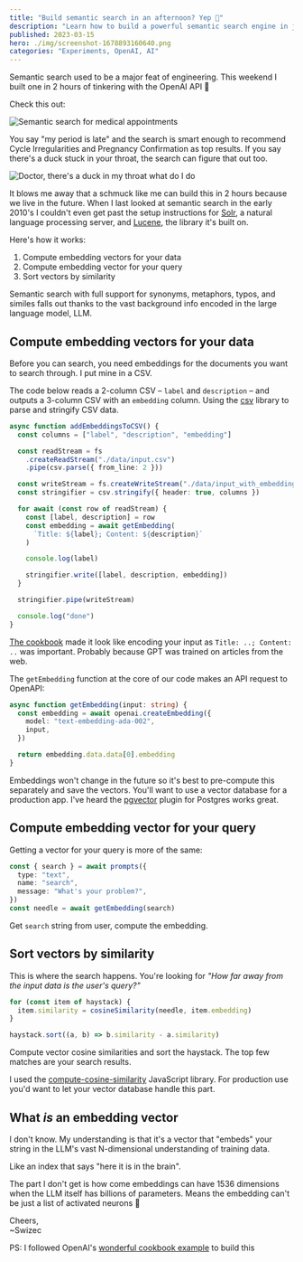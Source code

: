 ```yaml
---
title: "Build semantic search in an afternoon? Yep 🤯"
description: "Learn how to build a powerful semantic search engine in just 2 hours with the OpenAI API."
published: 2023-03-15
hero: ./img/screenshot-1678893160640.png
categories: "Experiments, OpenAI, AI"
---
```


Semantic search used to be a major feat of engineering. This weekend I built one in 2 hours of tinkering with the OpenAI API 🤯

Check this out:

![Semantic search for medical appointments](./img/Semantic-search-for-medical-appointmentsea8747.gif)

You say "my period is late" and the search is smart enough to recommend Cycle Irregularities and Pregnancy Confirmation as top results. If you say there's a duck stuck in your throat, the search can figure that out too.

![Doctor, there's a duck in my throat what do I do](./img/Doctor-theres-a-duck-in-my-throat-what-do-I-doce959d.gif)

It blows me away that a schmuck like me can build this in 2 hours because we live in the future. When I last looked at semantic search in the early 2010's I couldn't even get past the setup instructions for [Solr](https://solr.apache.org), a natural language processing server, and [Lucene](https://lucene.apache.org), the library it's built on.

Here's how it works:

1.  Compute embedding vectors for your data
2.  Compute embedding vector for your query
3.  Sort vectors by similarity

Semantic search with full support for synonyms, metaphors, typos, and similes falls out thanks to the vast background info encoded in the large language model, LLM.

## Compute embedding vectors for your data

Before you can search, you need embeddings for the documents you want to search through. I put mine in a CSV.

The code below reads a 2-column CSV – `label` and `description` – and outputs a 3-column CSV with an `embedding` column. Using the [csv](https://www.npmjs.com/package/csv) library to parse and stringify CSV data.

```typescript
async function addEmbeddingsToCSV() {
  const columns = ["label", "description", "embedding"]

  const readStream = fs
    .createReadStream("./data/input.csv")
    .pipe(csv.parse({ from_line: 2 }))

  const writeStream = fs.createWriteStream("./data/input_with_embeddings.csv")
  const stringifier = csv.stringify({ header: true, columns })

  for await (const row of readStream) {
    const [label, description] = row
    const embedding = await getEmbedding(
      `Title: ${label}; Content: ${description}`
    )

    console.log(label)

    stringifier.write([label, description, embedding])
  }

  stringifier.pipe(writeStream)

  console.log("done")
}
```

[The cookbook](https://github.com/openai/openai-cookbook/blob/main/examples/Semantic_text_search_using_embeddings.ipynb) made it look like encoding your input as `Title: ..; Content: ..` was important. Probably because GPT was trained on articles from the web.

The `getEmbedding` function at the core of our code makes an API request to OpenAPI:

```typescript
async function getEmbedding(input: string) {
  const embedding = await openai.createEmbedding({
    model: "text-embedding-ada-002",
    input,
  })

  return embedding.data.data[0].embedding
}
```

Embeddings won't change in the future so it's best to pre-compute this separately and save the vectors. You'll want to use a vector database for a production app. I've heard the [pgvector](https://github.com/pgvector/pgvector) plugin for Postgres works great.

## Compute embedding vector for your query

Getting a vector for your query is more of the same:

```typescript
const { search } = await prompts({
  type: "text",
  name: "search",
  message: "What's your problem?",
})
const needle = await getEmbedding(search)
```

Get `search` string from user, compute the embedding.

## Sort vectors by similarity

This is where the search happens. You're looking for _"How far away from the input data is the user's query?"_

```typescript
for (const item of haystack) {
  item.similarity = cosineSimilarity(needle, item.embedding)
}

haystack.sort((a, b) => b.similarity - a.similarity)
```

Compute vector cosine similarities and sort the haystack. The top few matches are your search results.

I used the [compute-cosine-similarity](https://github.com/compute-io/cosine-similarity) JavaScript library. For production use you'd want to let your vector database handle this part.

## What _is_ an embedding vector

I don't know. My understanding is that it's a vector that "embeds" your string in the LLM's vast N-dimensional understanding of training data.

Like an index that says "here it is in the brain".

The part I don't get is how come embeddings can have 1536 dimensions when the LLM itself has billions of parameters. Means the embedding can't be just a list of activated neurons 🤔

Cheers,<br/>
~Swizec

PS: I followed OpenAI's [wonderful cookbook example](https://github.com/openai/openai-cookbook/blob/main/examples/Semantic_text_search_using_embeddings.ipynb) to build this

